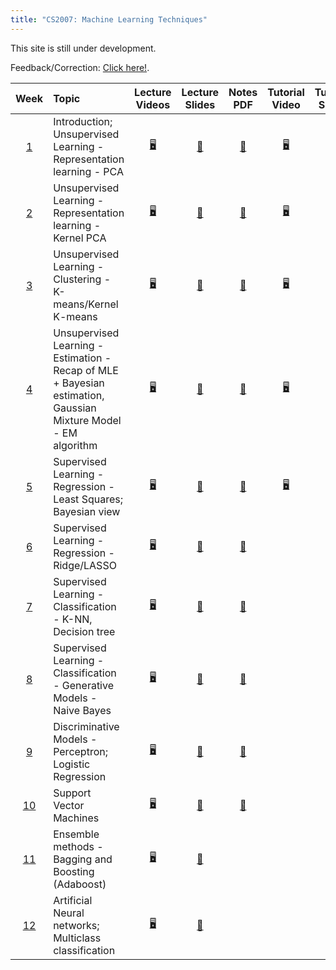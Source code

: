 ```yaml
---
title: "CS2007: Machine Learning Techniques"
---
```


:::{.callout-note}
This site is still under development.

Feedback/Correction: [Click here!](https://forms.gle/LehGfBWFX3yWFDBH6).
:::

::: column-screen-inset-right
| Week | Topic | Lecture Videos | Lecture Slides | Notes PDF | Tutorial Video | Tutorial Slides | Tutorial Colab |
|:------:|:------|:------:|:------:|:------:|:------:|:------:|:------:|
| [1](./pages/Wk01.html) | Introduction; Unsupervised Learning - Representation learning - PCA | [🖥️](https://www.youtube.com/playlist?list=PLZ2ps__7DhBbA_e6_G3FI-BA1f7lCINUu "Link"){aria-label="Lab 0 slides" target="_blank"} | [🎫](https://drive.google.com/drive/folders/1cX40p8S055Lgb4gN17cZrbtECVw9luoW?usp=drive_link "Link"){aria-label="Lab 0 slides" target="_blank"} | [📝](./notes/Wk01.pdf "PDF"){aria-label="Lab 0 slides" target="_blank"} | [🖥️](https://www.youtube.com/watch?v=BkesMPmhh_E "Link"){aria-label="Lab 0 slides" target="_blank"} | [🖥️](./notes/Tut01.pdf "Link"){aria-label="Lab 0 slides" target="_blank"} | [🎫](./pages/Not01.html "Link")|
| [2](./pages/Wk02.html) | Unsupervised Learning - Representation learning - Kernel PCA | [🖥️](https://www.youtube.com/playlist?list=PLZ2ps__7DhBbA_e6_G3FI-BA1f7lCINUu "Link"){aria-label="Lab 0 slides" target="_blank"} | [🎫](https://drive.google.com/drive/folders/1XN8dAwY5ecAUz1k4B7jK1tMID4OipEtq?usp=drive_link "Link"){aria-label="Lab 0 slides" target="_blank"} | [📝](./notes/Wk02.pdf "PDF"){aria-label="Lab 0 slides" target="_blank"} | [🖥️](https://www.youtube.com/watch?v=Qs8dVQzu43I "Link"){aria-label="Lab 0 slides" target="_blank"} | [🖥️](./notes/Tut02.pdf "Link"){aria-label="Lab 0 slides" target="_blank"} | [🎫](./pages/Not02.html "Link")|
| [3](./pages/Wk03.html) | Unsupervised Learning - Clustering - K-means/Kernel K-means | [🖥️](https://www.youtube.com/playlist?list=PLZ2ps__7DhBbA_e6_G3FI-BA1f7lCINUu "Link"){aria-label="Lab 0 slides" target="_blank"} | [🎫](https://drive.google.com/drive/folders/1waovre6_zqhNkNU9tDGRKRr2fGCX93vp?usp=drive_link "Link"){aria-label="Lab 0 slides" target="_blank"} | [📝](./notes/Wk03.pdf "PDF"){aria-label="Lab 0 slides" target="_blank"} | [🖥️](https://www.youtube.com/watch?v=_4mnXtczNoc "Link"){aria-label="Lab 0 slides" target="_blank"} | [🖥️](./notes/Tut03.pdf "Link"){aria-label="Lab 0 slides" target="_blank"} | [🎫](./pages/Not03.html "Link") |
| [4](./pages/Wk04.html) | Unsupervised Learning - Estimation - Recap of MLE + Bayesian estimation, Gaussian Mixture Model - EM algorithm | [🖥️](https://www.youtube.com/playlist?list=PLZ2ps__7DhBbA_e6_G3FI-BA1f7lCINUu "Link"){aria-label="Lab 0 slides" target="_blank"} | [🎫](https://drive.google.com/drive/folders/1z_j_pFN4O7e3ikBx-pVInepQ5RSB8TLJ?usp=drive_link "Link"){aria-label="Lab 0 slides" target="_blank"} | [📝](./notes/Wk04.pdf "PDF"){aria-label="Lab 0 slides" target="_blank"} | [🖥️](https://youtu.be/iC215XRWABA?feature=shared "Link"){aria-label="Lab 0 slides" target="_blank"} | [🖥️](./notes/Tut04.pdf "Link"){aria-label="Lab 0 slides" target="_blank"} | [🎫](./pages/Not04.html "Link") |
| [5](./pages/Wk05.html) | Supervised Learning - Regression - Least Squares; Bayesian view | [🖥️](https://www.youtube.com/playlist?list=PLZ2ps__7DhBbA_e6_G3FI-BA1f7lCINUu "Link"){aria-label="Lab 0 slides" target="_blank"} | [🎫](https://drive.google.com/drive/folders/1lLEIjTr88usGj0kxdCP_bx7pNGIhwO9x?usp=drive_link "Link"){aria-label="Lab 0 slides" target="_blank"} | [📝](./notes/Wk05.pdf "PDF"){aria-label="Lab 0 slides" target="_blank"} | [🖥️](https://www.youtube.com/watch?v=mZbr0r6V6JI "Link"){aria-label="Lab 0 slides" target="_blank"} | [🖥️](./notes/Tut05.pdf "Link"){aria-label="Lab 0 slides" target="_blank"} | [🎫](./pages/Not05.html "Link") |
| [6](./pages/Wk06.html) | Supervised Learning - Regression - Ridge/LASSO | [🖥️](https://www.youtube.com/playlist?list=PLZ2ps__7DhBbA_e6_G3FI-BA1f7lCINUu "Link"){aria-label="Lab 0 slides" target="_blank"} | [🎫](https://drive.google.com/drive/folders/13Ska_N6SsXd6W2la5LkjDQ54SdvnAfcj?usp=drive_link "Link"){aria-label="Lab 0 slides" target="_blank"} | [📝](./notes/Wk06.pdf "PDF"){aria-label="Lab 0 slides" target="_blank"} |
| [7](./pages/Wk07.html) | Supervised Learning - Classification - K-NN, Decision tree | [🖥️](https://www.youtube.com/playlist?list=PLZ2ps__7DhBbA_e6_G3FI-BA1f7lCINUu "Link"){aria-label="Lab 0 slides" target="_blank"} | [🎫](https://drive.google.com/drive/folders/1iLLM9VLvjvMZsHHm1LapURayLIAS74ux?usp=drive_link "Link"){aria-label="Lab 0 slides" target="_blank"} | [📝](./notes/Wk07.pdf "PDF"){aria-label="Lab 0 slides" target="_blank"} |
| [8](./pages/Wk08.html) | Supervised Learning - Classification - Generative Models - Naive Bayes | [🖥️](https://www.youtube.com/playlist?list=PLZ2ps__7DhBbA_e6_G3FI-BA1f7lCINUu "Link"){aria-label="Lab 0 slides" target="_blank"} | [🎫](https://drive.google.com/drive/folders/1K7VfgPSTOa3NkbsF68EfTdeJ8sgbuupA?usp=drive_link "Link"){aria-label="Lab 0 slides" target="_blank"} | [📝](./notes/Wk08.pdf "PDF"){aria-label="Lab 0 slides" target="_blank"} |
| [9](./pages/Wk09.html) | Discriminative Models - Perceptron; Logistic Regression | [🖥️](https://www.youtube.com/playlist?list=PLZ2ps__7DhBbA_e6_G3FI-BA1f7lCINUu "Link"){aria-label="Lab 0 slides" target="_blank"} | [🎫](https://drive.google.com/drive/folders/1zQdsNR3tEbCiOT1AFp1BVg0z1VfHuOGz?usp=drive_link "Link"){aria-label="Lab 0 slides" target="_blank"} | [📝](./notes/Wk09.pdf "PDF"){aria-label="Lab 0 slides" target="_blank"} |
| [10](./pages/Wk10.html) | Support Vector Machines | [🖥️](https://www.youtube.com/playlist?list=PLZ2ps__7DhBbA_e6_G3FI-BA1f7lCINUu "Link"){aria-label="Lab 0 slides" target="_blank"} | [🎫](https://drive.google.com/drive/folders/1yyCgrBMzVKMOahPYaYyupoqSvBcd3y2S?usp=drive_link "Link"){aria-label="Lab 0 slides" target="_blank"} | [📝](./notes/Wk10.pdf "PDF"){aria-label="Lab 0 slides" target="_blank"} |
| [11](./pages/Wk11.html) | Ensemble methods - Bagging and Boosting (Adaboost) | [🖥️](https://www.youtube.com/playlist?list=PLZ2ps__7DhBbA_e6_G3FI-BA1f7lCINUu "Link"){aria-label="Lab 0 slides" target="_blank"} | [🎫](https://drive.google.com/drive/folders/1edYXB-V0Hx4CFaXyg4LlVduaZUb9R6SB?usp=drive_link "Link"){aria-label="Lab 0 slides" target="_blank"} |
| [12](./) | Artificial Neural networks; Multiclass classification | [🖥️](https://www.youtube.com/playlist?list=PLZ2ps__7DhBbA_e6_G3FI-BA1f7lCINUu "Link"){aria-label="Lab 0 slides" target="_blank"} | [🎫](https://drive.google.com/drive/folders/1wMRJXASoTwYMNSpaV3ySViWFl6nd3lea?usp=drive_link "Link"){aria-label="Lab 0 slides" target="_blank"} |
:::
